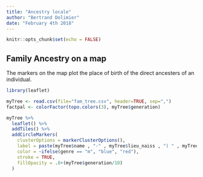 ```yaml
---
title: "Ancestry locale"
author: "Bertrand Dolimier"
date: "February 4th 2018"
---
```


```r
knitr::opts_chunk$set(echo = FALSE)
```
## Family Ancestry on a map

The markers on the map plot the place of birth of the direct ancesters of an individual. 

```r
library(leaflet)

myTree <- read.csv(file="fam_tree.csv", header=TRUE, sep=",")
factpal <- colorFactor(topo.colors(3), myTree$generation)

myTree %>%
  leaflet() %>%
  addTiles() %>% 
  addCircleMarkers(
    clusterOptions = markerClusterOptions(),
    label = paste(myTree$name , "-" , myTree$lieu_naiss , "( " , myTree$naissance , "-", myTree$deces , " )" ),
    color = ~ifelse(genre == "m", "blue", "red"),
    stroke = TRUE,
    fillOpacity = .8+(myTree$generation/10)
  )
```

